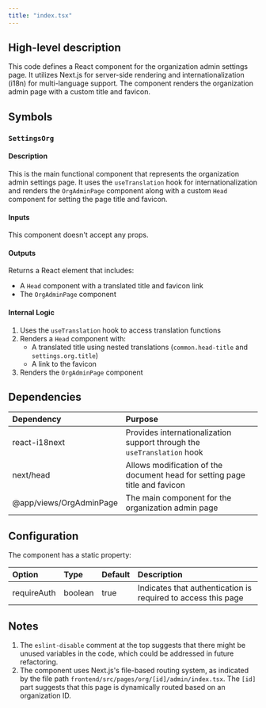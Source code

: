 ```yaml
---
title: "index.tsx"
---
```


## High-level description
This code defines a React component for the organization admin settings page. It utilizes Next.js for server-side rendering and internationalization (i18n) for multi-language support. The component renders the organization admin page with a custom title and favicon.

## Symbols

### `SettingsOrg`
#### Description
This is the main functional component that represents the organization admin settings page. It uses the `useTranslation` hook for internationalization and renders the `OrgAdminPage` component along with a custom `Head` component for setting the page title and favicon.

#### Inputs
This component doesn't accept any props.

#### Outputs
Returns a React element that includes:
- A `Head` component with a translated title and favicon link
- The `OrgAdminPage` component

#### Internal Logic
1. Uses the `useTranslation` hook to access translation functions
2. Renders a `Head` component with:
   - A translated title using nested translations (`common.head-title` and `settings.org.title`)
   - A link to the favicon
3. Renders the `OrgAdminPage` component

## Dependencies
| Dependency | Purpose |
|:-----------|:--------|
| react-i18next | Provides internationalization support through the `useTranslation` hook |
| next/head | Allows modification of the document head for setting page title and favicon |
| @app/views/OrgAdminPage | The main component for the organization admin page |

## Configuration
The component has a static property:

| Option | Type | Default | Description |
|:-------|:-----|:--------|:------------|
| requireAuth | boolean | true | Indicates that authentication is required to access this page |

## Notes
1. The `eslint-disable` comment at the top suggests that there might be unused variables in the code, which could be addressed in future refactoring.
2. The component uses Next.js's file-based routing system, as indicated by the file path `frontend/src/pages/org/[id]/admin/index.tsx`. The `[id]` part suggests that this page is dynamically routed based on an organization ID.